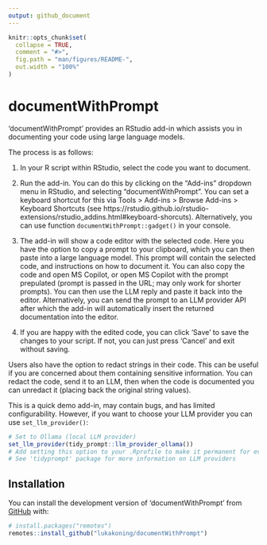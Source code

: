 ```yaml
---
output: github_document
---
```


<!-- README.md is generated from README.Rmd. Please edit that file -->

```r
knitr::opts_chunk$set(
  collapse = TRUE,
  comment = "#>",
  fig.path = "man/figures/README-",
  out.width = "100%"
)
```

# documentWithPrompt

<!-- badges: start -->
<!-- badges: end -->

'documentWithPrompt' provides an RStudio add-in which assists you in 
documenting your code using large language models.

The process is as follows:

1) In your R script within RStudio, select the code you want to document.

2) Run the add-in. You can do this by clicking on the "Add-ins" dropdown menu in RStudio, and selecting "documentWithPrompt".
You can set a keyboard shortcut for this via Tools > Add-ins > Browse Add-ins > Keyboard Shortcuts 
(see https://rstudio.github.io/rstudio-extensions/rstudio_addins.html#keyboard-shorcuts). Alternatively,
you can use function `documentWithPrompt::gadget()` in your console.

3) The add-in will show a code editor with the selected code. Here you have the option
to copy a prompt to your clipboard, which you can then paste into a large language model.
This prompt will contain the selected code, and instructions on how to document it.
You can also copy the code and open MS Copilot, or open MS Copilot with the prompt
prepulated (prompt is passed in the URL; may only work for shorter prompts). You can then
use the LLM reply and paste it back into the editor. Alternatively,
you can send the prompt to an LLM provider API after which the add-in will
automatically insert the returned documentation into the editor.

4) If you are happy with the edited code, you can click 'Save' to save the changes to your script.
If not, you can just press 'Cancel' and exit without saving.

Users also have the option to redact strings in their code. This can be useful
if you are concerned about them containing sensitive information. You can redact
the code, send it to an LLM, then when the code is documented you can unredact it
(placing back the original string values).

This is a quick demo add-in, may contain bugs, and has limited configurability. However,
if you want to choose your LLM provider you can use `set_llm_provider()`:

```r
# Set to Ollama (local LLM provider)
set_llm_provider(tidy_prompt::llm_provider_ollama())
# Add setting this option to your .Rprofile to make it permanent for every new R session
# See 'tidyprompt' package for more information on LLM providers
```

## Installation

You can install the development version of 'documentWithPrompt' from [GitHub](https://github.com/lukakoning/documentWithPrompt) with:

``` r
# install.packages("remotes")
remotes::install_github("lukakoning/documentWithPrompt")
```
